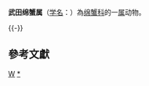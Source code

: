 {{Automatic taxobox
| taxon = Takedromia
| authority = 
}}
'''武田绵蟹属'''（[[学名|学名]]：{{lang|la|''Takedromia''}}）為[[绵蟹科|绵蟹科]]的一[[属|属]]动物。

{{-}}
{{Clade
| label1 = '''''Takedromia '''''
| 1={{Clade
| 1= [[冠毛肢武田绵蟹|冠毛肢武田绵蟹]] ''Takedromia cristatipes'' 也称脊足武田绵蟹
| 2=''[[Takedromia_longispina|Takedromia longispina]]''
| 3=''[[Takedromia_nipponensis|Takedromia nipponensis]]''
| 4=''[[Takedromia_ornata|Takedromia ornata]]''
| 5=''[[Takedromia_yoshidai|Takedromia yoshidai]]''
}}
}}

==參考文獻==
{{reflist}}

{{taxonbar}}

[[Category:_绵蟹科|W]]
[[Category:武田绵蟹属|*]]